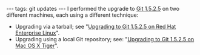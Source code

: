---
tags: git updates
---
I performed the upgrade to [[Git 1.5.2.5]] on two different machines, each using a different technique:

* Upgrading via a tarball; see "[[Upgrading to Git 1.5.2.5 on Red Hat Enterprise Linux]]".
* Upgrading using a local Git repository; see: "[[Upgrading to Git 1.5.2.5 on Mac OS X Tiger]]".
